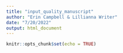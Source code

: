 ```yaml
---
title: "input_quality_manuscript"
author: "Erin Campbell & Lillianna Writer"
date: "7/20/2022"
output: html_document
---
```


```r
knitr::opts_chunk$set(echo = TRUE)
```

